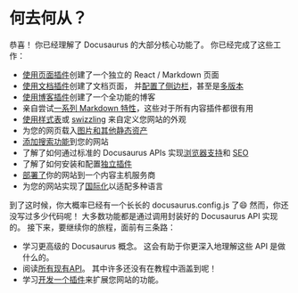# 何去何从？

恭喜！ 你已经理解了 Docusaurus 的大部分核心功能了。 你已经完成了这些工作：

- [使用页面插件](./creating-pages.mdx)创建了一个独立的 React / Markdown 页面
- [使用文档插件](./docs/docs-introduction.mdx)创建了文档页面， 并[配置了侧边栏](./docs/sidebar/index.mdx)，甚至是[多版本](./docs/versioning.mdx)
- [使用博客插件](../blog.mdx)创建了一个全功能的博客
- 亲自尝试[一系列 Markdown 特性](./markdown-features/markdown-features-intro.mdx)，这些对于所有内容插件都很有用
- [使用样式表](../styling-layout.mdx)或 [swizzling](../swizzling.mdx) 来自定义您网站的外观
- 为您的网页载入[图片和其他静态资产](../static-assets.mdx)
- [添加搜索功能](../search.mdx)到您的网站
- 了解了如何通过标准的 Docusaurus APIs 实现[浏览器支持](../browser-support.mdx)和 [SEO](../seo.mdx)
- 了解了如何安装和配置[独立插件](../using-plugins.mdx)
- [部署了](../deployment.mdx)你的网站到一个内容主机服务商
- 为您的网站实现了[国际化](../i18n/i18n-tutorial.mdx)以适配多种语言

到了这时候，你大概率已经有一个长长的 docusaurus.config.js 了😄 然而，你还没写过多少代码呢！ 大多数功能都是通过调用封装好的 Docusaurus API 实现的。 接下来，要继续你的旅程，面前有三条路：

- 学习更高级的 Docusaurus 概念。 这会有助于你更深入地理解这些 API 是做什么的。
- 阅读[所有现有API](../docusaurus-core.mdx)。 其中许多还没有在教程中涵盖到呢！
- 学习[开发一个插件](../api/plugin-methods/README.mdx)来扩展您网站的功能。
